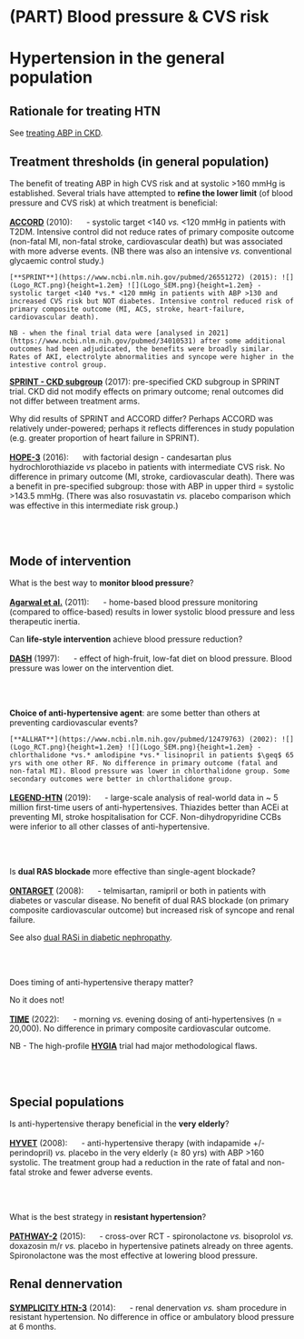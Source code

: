 # (PART) Blood pressure & CVS risk {-}

# Hypertension in the general population {#HTN}

## Rationale for treating HTN

See [treating ABP in CKD](#ABP_CKD).  


## Treatment thresholds (in general population)  

The benefit of treating ABP in high CVS risk and at systolic >160 mmHg is established.  Several trials have attempted to **refine the lower limit** (of blood pressure and CVS risk) at which treatment is beneficial:

[**ACCORD**](https://www.ncbi.nlm.nih.gov/pubmed/20228401) (2010): ![](Logo_RCT.png){height=1.2em}  - systolic target <140 *vs.* <120 mmHg in patients with T2DM. Intensive control did not reduce rates of primary composite outcome (non-fatal MI, non-fatal stroke, cardiovascular death) but was associated with more adverse events. (NB there was also an intensive *vs.* conventional glycaemic control study.)  

```block2
[**SPRINT**](https://www.ncbi.nlm.nih.gov/pubmed/26551272) (2015): ![](Logo_RCT.png){height=1.2em} ![](Logo_SEM.png){height=1.2em} - systolic target <140 *vs.* <120 mmHg in patients with ABP >130 and increased CVS risk but NOT diabetes. Intensive control reduced risk of primary composite outcome (MI, ACS, stroke, heart-failure, cardiovascular death).  

NB - when the final trial data were [analysed in 2021](https://www.ncbi.nlm.nih.gov/pubmed/34010531) after some additional outcomes had been adjudicated, the benefits were broadly similar.  Rates of AKI, electrolyte abnormalities and syncope were higher in the intestive control group.  

```

[**SPRINT - CKD subgroup**](https://www.ncbi.nlm.nih.gov/pubmed/28642330) (2017): pre-specified CKD subgroup in SPRINT trial. CKD did not modify effects on primary outcome; renal outcomes did not differ between treatment arms.  


Why did results of SPRINT and ACCORD differ?  Perhaps ACCORD was relatively under-powered; perhaps it reflects differences in study population (e.g. greater proportion of heart failure in SPRINT).  


[**HOPE-3**](https://www.ncbi.nlm.nih.gov/pubmed/27041480) (2016): ![](Logo_RCT.png){height=1.2em} with factorial design - candesartan plus hydrochlorothiazide *vs* placebo in patients with intermediate CVS risk. No difference in primary outcome (MI, stroke, cardiovascular death).  There was a benefit in pre-specified subgroup: those with ABP in upper third = systolic >143.5 mmHg.  (There was also rosuvastatin *vs.* placebo comparison which was effective in this intermediate risk group.)  

<br>
<br>


## Mode of intervention

What is the best way to **monitor blood pressure**?  

[**Agarwal et al.**](https://www.ncbi.nlm.nih.gov/pubmed/21115879) (2011): ![](Logo_MET.png){height=1.2em} - home-based blood pressure monitoring (compared to office-based) results in lower systolic blood pressure and less therapeutic inertia.  


Can **life-style intervention** achieve blood pressure reduction?

[**DASH**](https://www.ncbi.nlm.nih.gov/pubmed/9099655) (1997): ![](Logo_RCT.png){height=1.2em} - effect of high-fruit, low-fat diet on blood pressure. Blood pressure was lower on the intervention diet.  

<br>
<br>

**Choice of anti-hypertensive agent**: are some better than others at preventing cardiovascular events?

```block2
[**ALLHAT**](https://www.ncbi.nlm.nih.gov/pubmed/12479763) (2002): ![](Logo_RCT.png){height=1.2em} ![](Logo_SEM.png){height=1.2em} - chlorthalidone *vs.* amlodipine *vs.* lisinopril in patients $\geq$ 65 yrs with one other RF. No difference in primary outcome (fatal and non-fatal MI). Blood pressure was lower in chlorthalidone group. Some secondary outcomes were better in chlorthalidone group.  

```

[**LEGEND-HTN**](https://www.ncbi.nlm.nih.gov/pubmed/31668726) (2019): ![](Logo_MET.png){height=1.2em} - large-scale analysis of real-world data in \~ 5 million first-time users of anti-hypertensives.  Thiazides better than ACEi at preventing MI, stroke hospitalisation for CCF.  Non-dihydropyridine CCBs were inferior to all other classes of anti-hypertensive.  

<br>
<br>

Is **dual RAS blockade** more effective than single-agent blockade?

[**ONTARGET**](https://www.ncbi.nlm.nih.gov/pubmed/18378520) (2008): ![](Logo_RCT.png){height=1.2em} - telmisartan, ramipril or both in patients with diabetes or vascular disease. No benefit of dual RAS blockade (on primary composite cardiovascular outcome) but increased risk of syncope and renal failure.  

See also [dual RASi in diabetic nephropathy](#drasi_DKD).  

<br>
<br>

Does timing of anti-hypertensive therapy matter?  

No it does not!  

[**TIME**](https://pubmed.ncbi.nlm.nih.gov/36240838/) (2022): ![](Logo_RCT.png){height=1.2em} - morning *vs.* evening dosing of anti-hypertensives (n = 20,000).  No difference in primary composite cardiovascular outcome.  

NB - The high-profile [**HYGIA**](https://www.ncbi.nlm.nih.gov/pubmed/31641769) trial had major methodological flaws.  

<br>
<br>

## Special populations

Is anti-hypertensive therapy beneficial in the **very elderly**?

[**HYVET**](https://www.ncbi.nlm.nih.gov/pubmed/18378519) (2008): ![](Logo_RCT.png){height=1.2em}  - anti-hypertensive therapy (with indapamide +/- perindopril) *vs.* placebo in the very elderly ($\geq$ 80 yrs) with ABP >160 systolic. The treatment group had a reduction in the rate of fatal and non-fatal stroke and fewer adverse events.  

<br>
<br>

What is the best strategy in **resistant hypertension**?

[**PATHWAY-2**](https://www.ncbi.nlm.nih.gov/pubmed/26414968) (2015): ![](Logo_RCT.png){height=1.2em} - cross-over RCT - spironolactone *vs.* bisoprolol *vs.* doxazosin m/r *vs.* placebo in hypertensive patinets already on three agents. Spironolactone was the most effective at lowering blood pressure.  


## Renal dennervation

[**SYMPLICITY HTN-3**](https://www.ncbi.nlm.nih.gov/pubmed/24678939) (2014): ![](Logo_RCT.png){height=1.2em} - renal denervation *vs.* sham procedure in resistant hypertension. No difference in office or ambulatory blood pressure at 6 months.  



